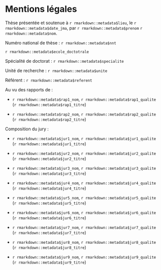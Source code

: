 # Mentions légales {-}

Thèse présentée et soutenue à `r rmarkdown::metadata$lieu`, le `r rmarkdown::metadata$date_jma`, par `r rmarkdown::metadata$prenom` `r rmarkdown::metadata$nom`.

Numéro national de thèse : `r rmarkdown::metadata$nnt`

`r rmarkdown::metadata$ecole_doctotrale`

Spécialité de doctorat : `r rmarkdown::metadata$specialite`

Unité de recherche : `r rmarkdown::metadata$unite`

Référent : `r rmarkdown::metadata$referent`

Au vu des rapports de :

* `r rmarkdown::metadata$rap1_nom`, `r rmarkdown::metadata$rap1_qualite` (`r rmarkdown::metadata$rap1_titre`)

* `r rmarkdown::metadata$rap2_nom`, `r rmarkdown::metadata$rap2_qualite` (`r rmarkdown::metadata$rap2_titre`)

Composition du jury :

* `r rmarkdown::metadata$jur1_nom`, `r rmarkdown::metadata$jur1_qualite` (`r rmarkdown::metadata$jur1_titre`)

* `r rmarkdown::metadata$jur2_nom`, `r rmarkdown::metadata$jur2_qualite` (`r rmarkdown::metadata$jur2_titre`)

* `r rmarkdown::metadata$jur3_nom`, `r rmarkdown::metadata$jur3_qualite` (`r rmarkdown::metadata$jur3_titre`)

* `r rmarkdown::metadata$jur4_nom`, `r rmarkdown::metadata$jur4_qualite` (`r rmarkdown::metadata$jur4_titre`)

* `r rmarkdown::metadata$jur5_nom`, `r rmarkdown::metadata$jur5_qualite` (`r rmarkdown::metadata$jur5_titre`)

* `r rmarkdown::metadata$jur6_nom`, `r rmarkdown::metadata$jur6_qualite` (`r rmarkdown::metadata$jur6_titre`)

* `r rmarkdown::metadata$jur7_nom`, `r rmarkdown::metadata$jur7_qualite` (`r rmarkdown::metadata$jur7_titre`)

* `r rmarkdown::metadata$jur8_nom`, `r rmarkdown::metadata$jur8_qualite` (`r rmarkdown::metadata$jur8_titre`)

* `r rmarkdown::metadata$jur9_nom`, `r rmarkdown::metadata$jur9_qualite` (`r rmarkdown::metadata$jur9_titre`)

